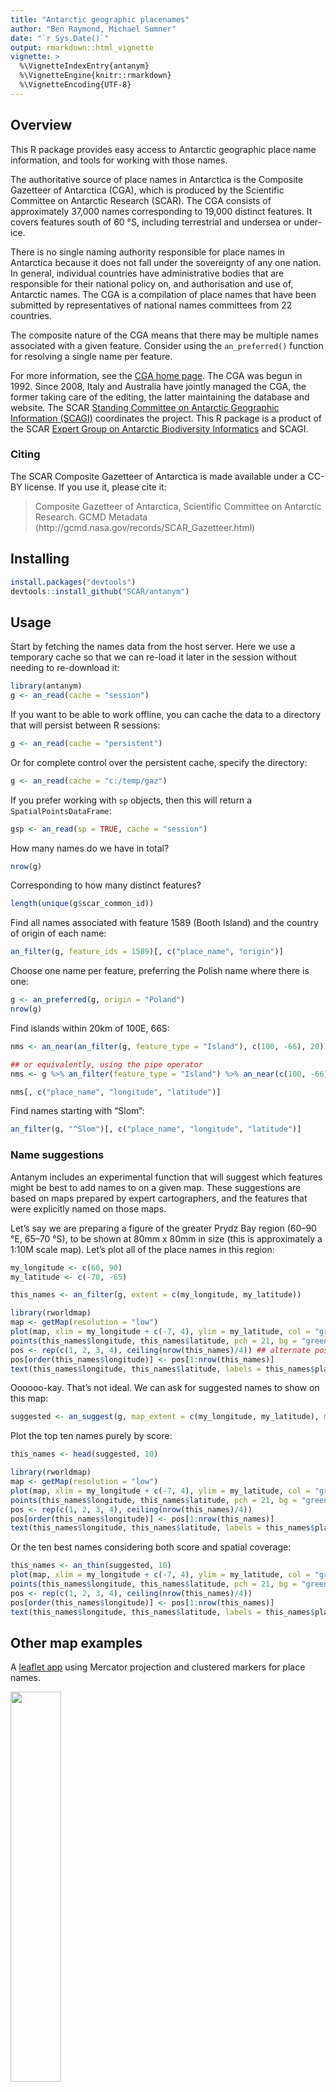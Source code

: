 ```yaml
---
title: "Antarctic geographic placenames"
author: "Ben Raymond, Michael Sumner"
date: "`r Sys.Date()`"
output: rmarkdown::html_vignette
vignette: >
  %\VignetteIndexEntry{antanym}
  %\VignetteEngine{knitr::rmarkdown}
  %\VignetteEncoding{UTF-8}
---
```


## Overview

This R package provides easy access to Antarctic geographic place name information, and tools for working with those names.

The authoritative source of place names in Antarctica is the Composite Gazetteer of Antarctica (CGA), which is produced by the Scientific Committee on Antarctic Research (SCAR). The CGA consists of approximately 37,000 names corresponding to 19,000 distinct features. It covers features south of 60 &deg;S, including terrestrial and undersea or under-ice.

There is no single naming authority responsible for place names in Antarctica because it does not fall under the sovereignty of any one nation. In general, individual countries have administrative bodies that are responsible for their national policy on, and authorisation and use of, Antarctic names. The CGA is a compilation of place names that have been submitted by representatives of national names committees from 22 countries.

The composite nature of the CGA means that there may be multiple names associated with a given feature. Consider using the `an_preferred()` function for resolving a single name per feature.

For more information, see the [CGA home page](http://data.aad.gov.au/aadc/gaz/scar/). The CGA was begun in 1992. Since 2008, Italy and Australia have jointly managed the CGA, the former taking care of the editing, the latter maintaining the database and website. The SCAR [Standing Committee on Antarctic Geographic Information (SCAGI)](http://www.scar.org/data-products/scagi) coordinates the project. This R package is a product of the SCAR [Expert Group on Antarctic Biodiversity Informatics](http://www.scar.org/ssg/life-sciences/eg-abi) and SCAGI.


### Citing

The SCAR Composite Gazetteer of Antarctica is made available under a CC-BY license. If you use it, please cite it:

> Composite Gazetteer of Antarctica, Scientific Committee on Antarctic Research. GCMD Metadata (http://gcmd.nasa.gov/records/SCAR_Gazetteer.html)

## Installing


```r
install.packages("devtools")
devtools::install_github("SCAR/antanym")
```

## Usage

Start by fetching the names data from the host server. Here we use a temporary cache so that we can re-load it later in the session without needing to re-download it:

```r
library(antanym)
g <- an_read(cache = "session")
```

If you want to be able to work offline, you can cache the data to a directory that will persist between R sessions:

```r
g <- an_read(cache = "persistent")
```

Or for complete control over the persistent cache, specify the directory:

```r
g <- an_read(cache = "c:/temp/gaz")
```

If you prefer working with `sp` objects, then this will return a `SpatialPointsDataFrame`:
```r
gsp <- an_read(sp = TRUE, cache = "session")
```

How many names do we have in total?
```r
nrow(g)
```

Corresponding to how many distinct features?
```r
length(unique(g$scar_common_id))
```

Find all names associated with feature 1589 (Booth Island) and the country of origin of each name:
```r
an_filter(g, feature_ids = 1589)[, c("place_name", "origin")]
```

Choose one name per feature, preferring the Polish name where there is one:
```r
g <- an_preferred(g, origin = "Poland")
nrow(g)
```

Find islands within 20km of 100E, 66S:
```r
nms <- an_near(an_filter(g, feature_type = "Island"), c(100, -66), 20)

## or equivalently, using the pipe operator
nms <- g %>% an_filter(feature_type = "Island") %>% an_near(c(100, -66), 20)

nms[, c("place_name", "longitude", "latitude")]
```

Find names starting with "Slom":
```r
an_filter(g, "^Slom")[, c("place_name", "longitude", "latitude")]
```


### Name suggestions

Antanym includes an experimental function that will suggest which features might be best to add names to on a given map. These suggestions are based on maps prepared by expert cartographers, and the features that were explicitly named on those maps.

Let's say we are preparing a figure of the greater Prydz Bay region (60&ndash;90 &deg;E, 65&ndash;70 &deg;S), to be shown at 80mm x 80mm in size (this is approximately a 1:10M scale map). Let's plot all of the place names in this region:

```r
my_longitude <- c(60, 90)
my_latitude <- c(-70, -65)

this_names <- an_filter(g, extent = c(my_longitude, my_latitude))

library(rworldmap)
map <- getMap(resolution = "low")
plot(map, xlim = my_longitude + c(-7, 4), ylim = my_latitude, col = "grey50") ## extra xlim space for labels
points(this_names$longitude, this_names$latitude, pch = 21, bg = "green", cex = 2)
pos <- rep(c(1, 2, 3, 4), ceiling(nrow(this_names)/4)) ## alternate positions of labels to reduce overlap
pos[order(this_names$longitude)] <- pos[1:nrow(this_names)]
text(this_names$longitude, this_names$latitude, labels = this_names$place_name, pos = pos)
```

Oooooo-kay. That's not ideal. We can ask for suggested names to show on this map:

```r
suggested <- an_suggest(g, map_extent = c(my_longitude, my_latitude), map_dimensions = c(80, 80))
```

Plot the top ten names purely by score:

```r
this_names <- head(suggested, 10)

library(rworldmap)
map <- getMap(resolution = "low")
plot(map, xlim = my_longitude + c(-7, 4), ylim = my_latitude, col = "grey50")
points(this_names$longitude, this_names$latitude, pch = 21, bg = "green", cex = 2)
pos <- rep(c(1, 2, 3, 4), ceiling(nrow(this_names)/4))
pos[order(this_names$longitude)] <- pos[1:nrow(this_names)]
text(this_names$longitude, this_names$latitude, labels = this_names$place_name, pos = pos)
```

Or the ten best names considering both score and spatial coverage:

```r
this_names <- an_thin(suggested, 10)
plot(map, xlim = my_longitude + c(-7, 4), ylim = my_latitude, col = "grey50")
points(this_names$longitude, this_names$latitude, pch = 21, bg = "green", cex = 2)
pos <- rep(c(1, 2, 3, 4), ceiling(nrow(this_names)/4))
pos[order(this_names$longitude)] <- pos[1:nrow(this_names)]
text(this_names$longitude, this_names$latitude, labels = this_names$place_name, pos = pos)
```

## Other map examples

A [leaflet app](https://australianantarcticdatacentre.github.io/antanym-demo/leaflet.html) using Mercator projection and clustered markers for place names.

<a href="https://australianantarcticdatacentre.github.io/antanym-demo/leaflet.html"><img src="README-leaflet.png" width="40%" /></a>

And a similar example using a [polar stereographic projection](https://australianantarcticdatacentre.github.io/antanym-demo/leafletps.html).

<a href="https://australianantarcticdatacentre.github.io/antanym-demo/leafletps.html"><img src="README-leafletps.png" width="40%" /></a>

See the [antanym-demo](https://github.com/AustralianAntarcticDataCentre/antanym-demo) repository for the source code of these examples.


## Future directions

Antanym currently only provides information from the SCAR CGA. This does not cover other features that may be of interest to Antarctic researchers, such as those on subantarctic islands or features that have informal names not registered in the CGA. Antanym may be expanded to cover extra gazetteers containing such information, at a later date.

